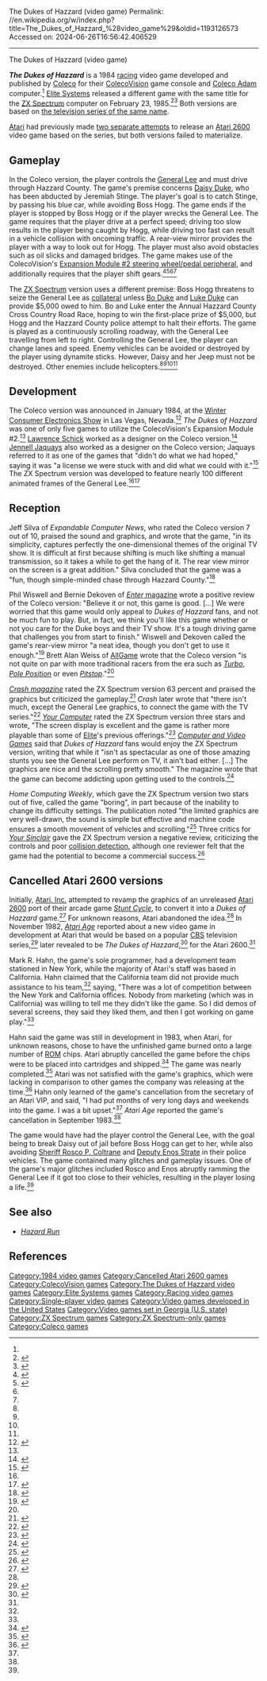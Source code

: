 The Dukes of Hazzard (video game)
Permalink: //en.wikipedia.org/w/index.php?title=The_Dukes_of_Hazzard_%28video_game%29&oldid=1193126573
Accessed on: 2024-06-26T16:56:42.406529



------
The Dukes of Hazzard (video game)
{{For|other video games based on The Dukes of Hazzard|The Dukes of Hazzard#Spin-offs}}
{{Unfocused|date=November 2019}}
{{Infobox video game
| collapsible = 
| state = 
| italic title = 
| title = The Dukes of Hazzard
| image = Dukes Hazzard Coleco.png
| alt = 
| caption = Cover art (Coleco version)
| developer = [[Coleco]] <small>(Coleco versions)</small><br>[[Elite Systems]] <small>(ZX Spectrum)</small>
| publisher = Coleco <small>(Coleco versions)</small><br>Elite Systems <small>(ZX Spectrum)</small>
| series = 
| engine = 
| platforms = [[ColecoVision]]<br>[[Coleco Adam]]<br>[[ZX Spectrum]]
| released = '''Coleco'''<br>{{Video game release|WW|1984}} '''ZX Spectrum'''<br>{{Video game release|WW|February 23, 1985}}
| genre = [[Racing video game|Racing]]
| modes = [[Single-player video game|Single-player]]
| director = 
| producer = 
| designer = [[Lawrence Schick]] <small>(Coleco)</small><br>[[Jennell Jaquays]] <small>(Coleco)</small>
| programmer = 
| artist = 
| writer = 
| composer = 
| arcade system = 
}}

'''''The Dukes of Hazzard''''' is a 1984 [[Racing video game|racing]] video game developed and published by [[Coleco]] for their [[ColecoVision]] game console and [[Coleco Adam]] computer.<ref name=manual/> [[Elite Systems]] released a different game with the same title for the [[ZX Spectrum]] computer on February 23, 1985.<ref name=SSNR>{{cite web|url=https://archive.org/stream/home-computing-weekly-103/Home_Computing_Weekly_103#page/n4/mode/1up|title=Software Selection New Releases|work=Home Computing Weekly|date=March 12, 1985|accessdate=September 4, 2016|page=5}}</ref><ref>{{cite web|url=https://archive.org/stream/Crash_No._14_1985-03_Newsfield_GB#page/n3/mode/2up|title=The Dukes of Hazzard (ZX Spectrum)|work=[[Crash (magazine)|Crash]]|date=March 1985|accessdate=September 4, 2016|page=4{{ndash}}5}}</ref> Both versions are based on [[The Dukes of Hazzard|the television series of the same name]].

[[Atari]] had previously made [[#Cancelled Atari 2600 versions|two separate attempts]] to release an [[Atari 2600]] video game based on the series, but both versions failed to materialize.

==Gameplay==
In the Coleco version, the player controls the [[General Lee (car)|General Lee]] and must drive through Hazzard County. The game's premise concerns [[Daisy Duke]], who has been abducted by Jeremiah Stinge. The player's goal is to catch Stinge, by passing his blue car, while avoiding Boss Hogg. The game ends if the player is stopped by Boss Hogg or if the player wrecks the General Lee. The game requires that the player drive at a perfect speed; driving too slow results in the player being caught by Hogg, while driving too fast can result in a vehicle collision with oncoming traffic. A rear-view mirror provides the player with a way to look out for Hogg. The player must also avoid obstacles such as oil slicks and damaged bridges. The game makes use of the ColecoVision's [[ColecoVision#Expansion Modules and accessories|Expansion Module #2 steering wheel/pedal peripheral]], and additionally requires that the player shift gears.<ref name=manual>{{cite web|url=https://archive.org/stream/Dukes_of_Hazzard_The_1984_Coleco#page/n0/mode/2up|title=The Dukes of Hazzard Cartridge Instructions (Coleco)|year=1984|publisher=Coleco|access-date=August 15, 2016}}</ref><ref name=AG>{{cite web|url=http://www.allgame.com/game.php?id=23266|title=The Dukes of Hazzard - Overview|last=Weiss|first=Brett Alan|work=[[AllGame]]|archive-url=https://web.archive.org/web/20141114130409/http://www.allgame.com/game.php?id=23266|archive-date=November 14, 2014|access-date=August 14, 2016}}</ref><ref name=Enter/><ref name=ECN/>

The [[ZX Spectrum]] version uses a different premise: Boss Hogg threatens to seize the General Lee as [[Collateral (finance)|collateral]] unless [[Bo Duke]] and [[Luke Duke]] can provide $5,000 owed to him. Bo and Luke enter the Annual Hazzard County Cross Country Road Race, hoping to win the first-place prize of $5,000, but Hogg and the Hazzard County police attempt to halt their efforts. The game is played as a continuously scrolling roadway, with the General Lee travelling from left to right. Controlling the General Lee, the player can change lanes and speed. Enemy vehicles can be avoided or destroyed by the player using dynamite sticks. However, Daisy and her Jeep must not be destroyed. Other enemies include helicopters.<ref name=Crash1/><ref name=Crash2/><ref name=YourC/><ref name=CVG/>

==Development==
The Coleco version was announced in January 1984, at the [[Consumer Electronics Show#History|Winter Consumer Electronics Show]] in Las Vegas, Nevada.<ref>{{cite web|url=https://archive.org/stream/1984-04-compute-magazine/Compute_Issue_047_1984_Apr#page/n29/mode/1up|title=More Than 170 Programs|last=Halfhill|first=Tom R.|date=April 1984|work=[[Compute!]]|access-date=August 14, 2016|pages=26, 28}}</ref> ''The Dukes of Hazzard'' was one of only five games to utilize the ColecoVision's Expansion Module #2.<ref name=AG/> [[Lawrence Schick]] worked as a designer on the Coleco version.<ref>{{cite web|url=http://swashbucklingadventure.net/lawrence-schick/|title=Larence Schick Credits|website=SwashbucklingAdventure.net|access-date=August 14, 2016}}</ref> [[Jennell Jaquays]] also worked as a designer on the Coleco version; Jaquays referred to it as one of the games that "didn't do what we had hoped," saying it was "a license we were stuck with and did what we could with it."<ref>{{cite web|url=http://opcodegames.com/coleconation/coleconation_nine.pdf|title=Coleco Chat|last=Kozlowski|first=Nathan|date=May 12, 2008|work=Coleco Nation|access-date=August 14, 2016|page=8}}</ref> The ZX Spectrum version was developed to feature nearly 100 different animated frames of the General Lee.<ref name=SSNR/><ref>{{cite web|url=https://archive.org/stream/sinclair-user-magazine-037/SinclairUser_037_Apr_1985#page/n14/mode/1up|title=Imagine that . . .|date=April 1985|work=[[Sinclair User]]|access-date=August 14, 2016|page=15}}</ref>

==Reception==
Jeff Silva of ''Expandable Computer News'', who rated the Coleco version 7 out of 10, praised the sound and graphics, and wrote that the game, "in its simplicity, captures perfectly the one-dimensional themes of the original TV show. It is difficult at first because shifting is much like shifting a manual transmission, so it takes a while to get the hang of it. The rear view mirror on the screen is a great addition." Silva concluded that the game was a "fun, though simple-minded chase through Hazzard County."<ref name=ECN>{{cite web|url=http://www.sacnews.net/adamcomputer/11.html#ECN11-12|title=Product Review: The Dukes of Hazzard|last=Silva|first=Jeff|date=November 1984|work=Expandable Computer News|access-date=August 14, 2016}}</ref>

Phil Wiswell and Bernie Dekoven of [[Enter (magazine)|''Enter'' magazine]] wrote a positive review of the Coleco version: "Believe it or not, this game is good. [...]  We were worried that this game would only appeal to ''Dukes of Hazzard'' fans, and not be much fun to play. But, in fact, we think you'll like this game whether or not you care for the Duke boys and their TV show. It's a tough driving game that challenges you from start to finish." Wiswell and Dekoven called the game's rear-view mirror "a neat idea, though you don't get to use it enough."<ref name=Enter>{{cite web|url=https://archive.org/stream/enter-magazine-12/Enter_Issue_12_1984_Nov#page/n17/mode/1up/|title=The Dukes of Hazzard (Coleco)|last1=Wiswell|first1=Phil|last2=Dekoven|first2=Bernie|date=November 1984|work=[[Enter (magazine)|Enter]]|access-date=August 14, 2016|page=16}}</ref> Brett Alan Weiss of [[AllGame]] wrote that the Coleco version "is not quite on par with more traditional racers from the era such as ''[[Turbo (video game)|Turbo]]'', ''[[Pole Position (video game)|Pole Position]]'' or even ''[[Pitstop (video game)|Pitstop]]''."<ref name=AG/>

''[[Crash (magazine)|Crash magazine]]'' rated the ZX Spectrum version 63 percent and praised the graphics but criticized the gameplay.<ref name=Crash1>{{cite web|url=https://archive.org/stream/Crash_No._15_1985-04_Newsfield_GB#page/n35/mode/1up/|title=Dukes of Hazzard (ZX Spectrum)|date=April 1985|work=[[Crash (magazine)|Crash]]|access-date=August 14, 2016|page=36}}</ref> ''Crash'' later wrote that "there isn't much, except the General Lee graphics, to connect the game with the TV series."<ref name=Crash2>{{cite web|url=https://archive.org/stream/Crash_No._47_1987-12_Newsfield_GB#page/n33/mode/1up/|title=Ties-Ins Part One|date=December 1987|work=Crash|access-date=August 14, 2016|page=34}}</ref> ''[[Your Computer (British magazine)|Your Computer]]'' rated the ZX Spectrum version three stars and wrote, "The screen display is excellent and the game is rather more playable than some of [[Elite Systems|Elite]]'s previous offerings."<ref name=YourC>{{cite web|url=https://archive.org/stream/your-computer-magazine-1985-05/YourComputer_1985_05#page/n44/mode/1up/|title=Dukes of Hazzard (ZX Spectrum)|date=May 1985|work=[[Your Computer (British magazine)|Your Computer]]|access-date=August 14, 2016|page=45}}</ref> ''[[Computer and Video Games]]'' said that ''Dukes of Hazzard'' fans would enjoy the ZX Spectrum version, writing that while it "isn't as spectacular as one of those amazing stunts you see the General Lee perform on TV, it ain't bad either. [...] The graphics are nice and the scrolling pretty smooth." The magazine wrote that the game can become addicting upon getting used to the controls.<ref name=CVG>{{cite web|url=https://archive.org/stream/cvg-magazine-043/CVG_043_May_1985#page/n99/mode/1up/|title=Dukes of Hazzard (ZX Spectrum)|date=May 1985|work=[[Computer and Video Games]]|access-date=August 14, 2016|page=100}}</ref>

''Home Computing Weekly'', which gave the ZX Spectrum version two stars out of five, called the game "boring", in part because of the inability to change its difficulty settings. The publication noted "the limited graphics are very well-drawn, the sound is simple but effective and machine code ensures a smooth movement of vehicles and scrolling."<ref name=HCW>{{cite web|url=https://archive.org/stream/home-computing-weekly-108/Home_Computing_Weekly_108#page/n10/mode/1up|title=The Dukes of Hazzard (ZX Spectrum)|work=Home Computing Weekly|date=April 1985|accessdate=September 4, 2016|page=11}}</ref> Three critics for ''[[Your Sinclair]]'' gave the ZX Spectrum version a negative review, criticizing the controls and poor [[collision detection]], although one reviewer felt that the game had the potential to become a commercial success.<ref>{{cite web|url=https://archive.org/stream/your-spectrum-magazine-15/YourSpectrum_15_Jun_1985#page/n55/mode/1up|title=Joystick Jury|work=Your Sinclair|date=June 1985|accessdate=September 4, 2016|pages=51, 54|quote=The score out of five at the end of each person's review is based on their experience of the game. But that's pretty subjective…so they also use the HIT and MISS system to indicate its potential as a commercial success.}}</ref>

==Cancelled Atari 2600 versions==
Initially, [[Atari, Inc.]] attempted to revamp the graphics of an unreleased [[Atari 2600]] port of their arcade game ''[[Stunt Cycle#Legacy|Stunt Cycle]]'', to convert it into a ''Dukes of Hazzard'' game.<ref name=Protos>{{cite web|url=http://www.atariprotos.com/2600/software/dukes/dukes.htm|title=Dukes of Hazzard (Atari 2600)|work=AtariProtos.com|access-date=August 14, 2016}}</ref> For unknown reasons, Atari abandoned the idea.<ref name=Protos/> In November 1982, ''[[Atari Age (magazine)|Atari Age]]'' reported about a new video game in development at Atari that would be based on a popular [[CBS]] television series,<ref>{{cite web|url=http://www.2600connection.com/library/magazines/atari_age/atari_age_v1n4.pdf|title=TV Hit To Hit Home Game Screens|date=November 1982|work=[[Atari Age (magazine)|Atari Age]]|access-date=August 14, 2016|page=10}}</ref> later revealed to be ''The Dukes of Hazzard'',<ref name=AtariAge>{{cite web|url=http://www.2600connection.com/library/magazines/atari_age/atari_age_v2n3.pdf|title=Game-Grams|date=September 1983|work=Atari Age|access-date=August 14, 2016|page=25}}</ref> for the Atari 2600.<ref name=Protos/>

Mark R. Hahn, the game's sole programmer, had a development team stationed in New York, while the majority of Atari's staff was based in California. Hahn claimed that the California team did not provide much assistance to his team,<ref name=Protos/> saying, "There was a lot of competition between the New York and California offices. Nobody from marketing (which was in California) was willing to tell me they didn't like the game. So I did demos of several screens, they said they liked them, and then I got working on game play."<ref name=Hahn/>

Hahn said the game was still in development in 1983, when Atari, for unknown reasons, chose to have the unfinished game burned onto a large number of [[ROM cartridge|ROM]] chips. Atari abruptly cancelled the game before the chips were to be placed into cartridges and shipped.<ref>{{cite web|url=http://www.2600connection.com/faq/vcs_nr/vcs_nr.html#dukes|title=The Dukes of Hazzard (Atari 2600)|work=2600Connection.com|access-date=August 14, 2016|archive-date=November 30, 2016|archive-url=https://web.archive.org/web/20161130081146/http://www.2600connection.com/faq/vcs_nr/vcs_nr.html#dukes|url-status=dead}}</ref> The game was nearly completed.<ref>{{cite web|url=http://www.ign.com/articles/2008/05/05/beta-blues-vol-1|title=Beta Blue, Vol. 1|last=Fahs|first=Travis|date=May 5, 2008|work=[[IGN]]|access-date=August 14, 2016}}</ref> Atari was not satisfied with the game's graphics, which were lacking in comparison to other games the company was releasing at the time.<ref name=Hahn>{{cite web|url=http://www.digitpress.com/archives/interview_hahn.htm|title=Mark Hahn interview|last=Stilphen|first=Scott|date=January 16, 2005|work=DigitPress.com|archive-url=https://web.archive.org/web/20050321210045/http://www.digitpress.com/archives/interview_hahn.htm|archive-date=March 21, 2005}}</ref> Hahn only learned of the game's cancellation from the secretary of an Atari VIP, and said, "I had put months of very long days and weekends into the game. I was a bit upset."<ref name=Hahn/> ''Atari Age'' reported the game's cancellation in September 1983.<ref name=AtariAge/>

The game would have had the player control the General Lee, with the goal being to break Daisy out of jail before Boss Hogg can get to her, while also avoiding [[Sheriff Rosco P. Coltrane]] and [[The Dukes of Hazzard#Main characters|Deputy Enos Strate]] in their police vehicles. The game contained many glitches and gameplay issues. One of the game's major glitches included Rosco and Enos abruptly ramming the General Lee if it got too close to their vehicles, resulting in the player losing a life.<ref name=Protos/>

==See also==
* ''[[Hazard Run]]''

==References==
{{reflist}}

{{The Dukes of Hazzard}}

{{DEFAULTSORT:Dukes of Hazzard, The}}
[[Category:1984 video games]]
[[Category:Cancelled Atari 2600 games]]
[[Category:ColecoVision games]]
[[Category:The Dukes of Hazzard video games]]
[[Category:Elite Systems games]]
[[Category:Racing video games]]
[[Category:Single-player video games]]
[[Category:Video games developed in the United States]]
[[Category:Video games set in Georgia (U.S. state)]]
[[Category:ZX Spectrum games]]
[[Category:ZX Spectrum-only games]]
[[Category:Coleco games]]